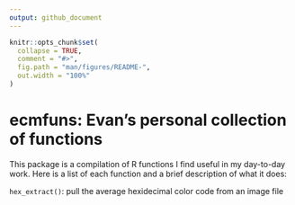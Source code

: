 ```yaml
---
output: github_document
---
```


<!-- README.md is generated from README.Rmd. Please edit that file -->

```r
knitr::opts_chunk$set(
  collapse = TRUE,
  comment = "#>",
  fig.path = "man/figures/README-",
  out.width = "100%"
)
```

# ecmfuns: Evan's personal collection of functions 

<!-- badges: start -->
<!-- badges: end -->

This package is a compilation of R functions I find useful in my day-to-day work. Here is a list of each function and a brief description of what it does:

`hex_extract()`: pull the average hexidecimal color code from an image file


